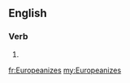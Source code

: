 ==English==

===Verb===
{{head|en}}

# {{en-third-person singular of|Europeanize}}

[[fr:Europeanizes]]
[[my:Europeanizes]]